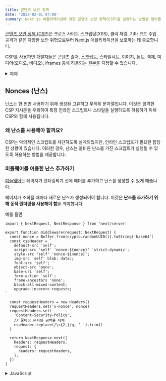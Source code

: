 ```yaml
---
title: 콘텐츠 보안 정책
date: '2023-02-01 07:08'
summary: Next.js 애플리케이션에 대한 콘텐츠 보안 정책(CSP)을 설정하는 방법을 알아봅니다.
---
```

<TOCInline toc={props.toc} asDisclosure />


[콘텐츠 보안 정책 (CSP)](https://developer.mozilla.org/docs/Web/HTTP/CSP)은 크로스 사이트 스크립팅(XSS), 클릭 재킹, 기타 코드 주입 공격과 같은 다양한 보안 위협으로부터 Next.js 애플리케이션을 보호하는 데 중요합니다.

CSP를 사용하면 개발자들은 콘텐츠 출처, 스크립트, 스타일시트, 이미지, 폰트, 객체, 미디어(오디오, 비디오), iframes 등에 허용되는 원본을 지정할 수 있습니다.

<details>
  <summary>예제</summary>

- [엄격한 CSP](https://github.com/vercel/next.js/tree/canary/examples/with-strict-csp)

</details>

## Nonces (난스)

[난스](https://developer.mozilla.org/docs/Web/HTML/Global_attributes/nonce)는 한 번만 사용하기 위해 생성된 고유하고 무작위 문자열입니다. 이것은 엄격한 CSP 지시문을 우회하여 특정 인라인 스크립트나 스타일을 실행하도록 허용하기 위해 CSP와 함께 사용됩니다.

### 왜 난스를 사용해야 할까요?

CSP는 악의적인 스크립트를 차단하도록 설계되었지만, 인라인 스크립트가 필요한 합당한 상황이 있습니다. 이러한 경우, 난스는 올바른 난스를 가진 스크립트가 실행될 수 있도록 허용하는 방법을 제공합니다.

### 미들웨어를 이용한 난스 추가하기

[미들웨어](/docs/nextjs/routing/middleware)는 페이지가 렌더링되기 전에 헤더를 추가하고 난스를 생성할 수 있게 해줍니다.

페이지가 조회될 때마다 새로운 난스가 생성되어야 합니다. 이것은 **난스를 추가하기 위해 동적 렌더링을 사용해야 함**을 의미합니다.

예를 들면:

```ts:"middleware.ts" switcher
import { NextRequest, NextResponse } from 'next/server'

export function middleware(request: NextRequest) {
  const nonce = Buffer.from(crypto.randomUUID()).toString('base64')
  const cspHeader = `
    default-src 'self';
    script-src 'self' 'nonce-${nonce}' 'strict-dynamic';
    style-src 'self' 'nonce-${nonce}';
    img-src 'self' blob: data:;
    font-src 'self';
    object-src 'none';
    base-uri 'self';
    form-action 'self';
    frame-ancestors 'none';
    block-all-mixed-content;
    upgrade-insecure-requests;
`

  const requestHeaders = new Headers()
  requestHeaders.set('x-nonce', nonce)
  requestHeaders.set(
    'Content-Security-Policy',
    // 줄바꿈 문자와 공백을 대체
    cspHeader.replace(/\s{2,}/g, ' ').trim()
  )

  return NextResponse.next({
    headers: requestHeaders,
    request: {
      headers: requestHeaders,
    },
  })
}
```
<details>
    <summary>JavaScript</summary>
```js:"middleware.js" switcher
import { NextResponse } from 'next/server'

export function middleware(request) {
  const nonce = Buffer.from(crypto.randomUUID()).toString('base64')
  const cspHeader = `
    default-src 'self';
    script-src 'self' 'nonce-${nonce}' 'strict-dynamic';
    style-src 'self' 'nonce-${nonce}';
    img-src 'self' blob: data:;
    font-src 'self';
    object-src 'none';
    base-uri 'self';
    form-action 'self';
    frame-ancestors 'none';
    block-all-mixed-content;
    upgrade-insecure-requests;
`

  const requestHeaders = new Headers()
  requestHeaders.set('x-nonce', nonce)
  requestHeaders.set(
    'Content-Security-Policy',
    // 줄바꿈 문자와 공백을 대체
    cspHeader.replace(/\s{2,}/g, ' ').trim()
  )

  return NextResponse.next({
    headers: requestHeaders,
    request: {
      headers: requestHeaders,
    },
  })
}
```
</details>

기본적으로 미들웨어는 모든 요청에서 실행됩니다. [`matcher`](/docs/nextjs/routing/middleware#매처)를 사용하여 특정 경로에서 미들웨어가 실행되도록 필터링할 수 있습니다.

우리는 `next/link`에서의 프리페치와 CSP 헤더가 필요 없는 정적 자산의 일치를 무시하는 것을 권장합니다.

```ts:"middleware.ts" switcher
export const config = {
  matcher: [
    /*
     * 다음으로 시작하는 요청 경로를 제외한 모든 요청 경로와 일치합니다.
     * - api (API 라우트)
     * - _next/static (정적 파일)
     * - _next/image (이미지 최적화 파일)
     * - favicon.ico (파비콘 파일)
     */
    {
      source: '/((?!api|_next/static|_next/image|favicon.ico).*)',
      missing: [
        { type: 'header', key: 'next-router-prefetch' },
        { type: 'header', key: 'purpose', value: 'prefetch' },
      ],
    },
  ],
}
```
<details>
    <summary>JavaScript</summary>
```js:"middleware.js" switcher
export const config = {
  matcher: [
    /*
     * 다음으로 시작하는 요청 경로를 제외한 모든 요청 경로와 일치합니다.
     * - api (API 라우트)
     * - _next/static (정적 파일)
     * - _next/image (이미지 최적화 파일)
     * - favicon.ico (파비콘 파일)
     */
    {
      source: '/((?!api|_next/static|_next/image|favicon.ico).*)',
      missing: [
        { type: 'header', key: 'next-router-prefetch' },
        { type: 'header', key: 'purpose', value: 'prefetch' },
      ],
    },
  ],
}
```
</details>

### nonce 읽기

이제 [`headers`](https://nextjs.org/docs/app/api-reference/functions/headers)를 사용하여 [Server Component](/docs/nextjs/rendering/server-components)에서 nonce를 읽을 수 있습니다:

```tsx:"app/page.tsx" switcher
import { headers } from 'next/headers'
import Script from 'next/script'

export default function Page() {
  const nonce = headers().get('x-nonce')

  return (
    <Script
      src="https://www.googletagmanager.com/gtag/js"
      strategy="afterInteractive"
      nonce={nonce}
    />
  )
}
```

```jsx:"app/page.jsx" switcher
import { headers } from 'next/headers'
import Script from 'next/script'

export default function Page() {
  const nonce = headers().get('x-nonce')

  return (
    <Script
      src="https://www.googletagmanager.com/gtag/js"
      strategy="afterInteractive"
      nonce={nonce}
    />
  )
}
```

## 버전 히스토리

Next.js의 `v13.4.20+` 버전을 사용하여 nonce를 적절하게 처리하고 적용하는 것이 좋습니다.